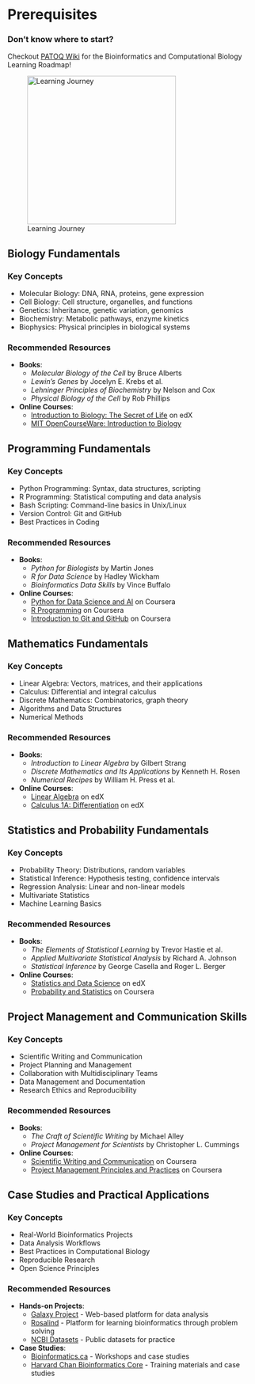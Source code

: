 # Prerequisites

### Don't know where to start?
Checkout [PATOQ Wiki](https://github.com/arashabadi/patoq/wiki) for the Bioinformatics and Computational Biology Learning Roadmap!

![Learning Journey](./images/puzzle.png){.image width="300px"}

## Biology Fundamentals

### Key Concepts
- Molecular Biology: DNA, RNA, proteins, gene expression
- Cell Biology: Cell structure, organelles, and functions
- Genetics: Inheritance, genetic variation, genomics
- Biochemistry: Metabolic pathways, enzyme kinetics
- Biophysics: Physical principles in biological systems

### Recommended Resources
- **Books**:
  - *Molecular Biology of the Cell* by Bruce Alberts
  - *Lewin's Genes* by Jocelyn E. Krebs et al.
  - *Lehninger Principles of Biochemistry* by Nelson and Cox
  - *Physical Biology of the Cell* by Rob Phillips

- **Online Courses**:
  - [Introduction to Biology: The Secret of Life](https://www.edx.org/course/introduction-to-biology-the-secret-of-life) on edX
  - [MIT OpenCourseWare: Introduction to Biology](https://ocw.mit.edu/courses/7-01sc-fundamentals-of-biology-fall-2011/)

## Programming Fundamentals

### Key Concepts
- Python Programming: Syntax, data structures, scripting
- R Programming: Statistical computing and data analysis
- Bash Scripting: Command-line basics in Unix/Linux
- Version Control: Git and GitHub
- Best Practices in Coding

### Recommended Resources
- **Books**:
  - *Python for Biologists* by Martin Jones
  - *R for Data Science* by Hadley Wickham
  - *Bioinformatics Data Skills* by Vince Buffalo

- **Online Courses**:
  - [Python for Data Science and AI](https://www.coursera.org/learn/python-for-applied-data-science-ai) on Coursera
  - [R Programming](https://www.coursera.org/learn/r-programming) on Coursera
  - [Introduction to Git and GitHub](https://www.coursera.org/learn/introduction-git-github) on Coursera

## Mathematics Fundamentals

### Key Concepts
- Linear Algebra: Vectors, matrices, and their applications
- Calculus: Differential and integral calculus
- Discrete Mathematics: Combinatorics, graph theory
- Algorithms and Data Structures
- Numerical Methods

### Recommended Resources
- **Books**:
  - *Introduction to Linear Algebra* by Gilbert Strang
  - *Discrete Mathematics and Its Applications* by Kenneth H. Rosen
  - *Numerical Recipes* by William H. Press et al.

- **Online Courses**:
  - [Linear Algebra](https://www.edx.org/course/linear-algebra-foundations-to-frontiers) on edX
  - [Calculus 1A: Differentiation](https://www.edx.org/course/calculus-1a-differentiation) on edX

## Statistics and Probability Fundamentals

### Key Concepts
- Probability Theory: Distributions, random variables
- Statistical Inference: Hypothesis testing, confidence intervals
- Regression Analysis: Linear and non-linear models
- Multivariate Statistics
- Machine Learning Basics

### Recommended Resources
- **Books**:
  - *The Elements of Statistical Learning* by Trevor Hastie et al.
  - *Applied Multivariate Statistical Analysis* by Richard A. Johnson
  - *Statistical Inference* by George Casella and Roger L. Berger

- **Online Courses**:
  - [Statistics and Data Science](https://www.edx.org/professional-certificate/mitx-statistics-and-data-science) on edX
  - [Probability and Statistics](https://www.coursera.org/learn/probability-intro) on Coursera

## Project Management and Communication Skills

### Key Concepts
- Scientific Writing and Communication
- Project Planning and Management
- Collaboration with Multidisciplinary Teams
- Data Management and Documentation
- Research Ethics and Reproducibility

### Recommended Resources
- **Books**:
  - *The Craft of Scientific Writing* by Michael Alley
  - *Project Management for Scientists* by Christopher L. Cummings

- **Online Courses**:
  - [Scientific Writing and Communication](https://www.coursera.org/learn/sciwrite) on Coursera
  - [Project Management Principles and Practices](https://www.coursera.org/learn/project-management) on Coursera

## Case Studies and Practical Applications

### Key Concepts
- Real-World Bioinformatics Projects
- Data Analysis Workflows
- Best Practices in Computational Biology
- Reproducible Research
- Open Science Principles

### Recommended Resources
- **Hands-on Projects**:
  - [Galaxy Project](https://galaxyproject.org/) - Web-based platform for data analysis
  - [Rosalind](http://rosalind.info/) - Platform for learning bioinformatics through problem solving
  - [NCBI Datasets](https://www.ncbi.nlm.nih.gov/datasets/) - Public datasets for practice

- **Case Studies**:
  - [Bioinformatics.ca](https://bioinformatics.ca/) - Workshops and case studies
  - [Harvard Chan Bioinformatics Core](https://hbctraining.github.io/main/) - Training materials and case studies 